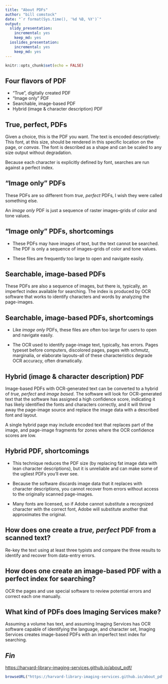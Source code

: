 ```yaml
---
title: "About PDFs"
author: "bill comstock"
date: "`r format(Sys.time(), '%d %B, %Y')`"
output:
  slidy_presentation: 
    incremental: yes
    keep_md: yes
  ioslides_presentation: 
    incremental: yes
    keep_md: yes
---
```


```r
knitr::opts_chunk$set(echo = FALSE)
```

## Four flavors of PDF

* "True", digitally created PDF
* "Image only" PDF
* Searchable, image-based PDF
* Hybrid (image & character description) PDF

## True, perfect, PDFs

Given a choice, this is the PDF you want. The text is encoded descriptively: This font, at this size, should be rendered in this specific location on the page, or *canvas*. The font is described as a shape and can be scaled to any size output without degradation.

Because each character is explicitly defined by font, searches are run against a perfect index.


## "Image only" PDFs

These PDFs are so different from *true*, *perfect* PDFs, I wish they were called something else.

An *image only* PDF is just a sequence of raster images--grids of color and tone values.

## "Image only" PDFs, shortcomings

* These PDFs may have images of text, but the text cannot be searched. The PDF is only a sequence of images--grids of color and tone values.

* These files are frequently too large to open and navigate easily. 

## Searchable, image-based PDFs

These PDFs are also a sequence of images, but there is, typically, an imperfect index available for searching. The index is produced by OCR software that works to identify characters and words by analyzing the page-images.

## Searchable, image-based PDFs, shortcomings

* Like *image only* PDFs, these files are often too large for users to open and navigate easily.

* The OCR used to identify page-image text, typically, has errors. Pages typeset before computers, discolored pages, pages with schmutz, marginalia, or elaborate layouts--all of these characteristics degrade OCR accuracy, often dramatically.


## Hybrid (image & character description) PDF

Image-based PDFs with OCR-generated text can be converted to a hybrid of *true, perfect* and *image based*. The software will look for OCR-generated text that the software has assigned a high confidence score, indicating it has likely identified the fonts and characters correctly, and it will throw away the page-image source and replace the image data with a described font and layout.

A single hybrid page may include encoded text that replaces part of the image, and page-image fragments for zones where the OCR confidence scores are low.

## Hybrid PDF, shortcomings

* This technique reduces the PDF size (by replacing fat image data with lean character descriptions), but it is unreliable and can make some of the ugliest PDFs you'll ever see.

* Because the software discards image data that it replaces with character descriptions, you cannot recover from errors without access to the originally scanned page-images.

* Many fonts are licensed, so if Adobe cannot substitute a recognized character with the correct font, Adobe will substitute another that approximates the original.

## How does one create a *true, perfect* PDF from a scanned text?

Re-key the text using at least three typists and compare the three results to identify and recover from data-entry errors.


## How does one create an image-based PDF with a perfect index for searching?

OCR the pages and use special software to review potential errors and correct each one manually.

## What kind of PDFs does Imaging Services make?

Assuming a volume has text, and assuming Imaging Services has OCR software capable of identifying the language, and character set, Imaging Services creates image-based PDFs with an imperfect text index for searching.

## *Fin*

[https://harvard-library-imaging-services.github.io/about_pdf/](https://harvard-library-imaging-services.github.io/about_pdf/)

```r

browseURL("https://harvard-library-imaging-services.github.io/about_pdf/")
```

